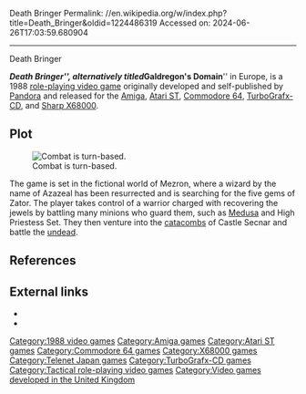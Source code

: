 Death Bringer
Permalink: //en.wikipedia.org/w/index.php?title=Death_Bringer&oldid=1224486319
Accessed on: 2024-06-26T17:03:59.680904



------
Death Bringer
{{about|the 1988 video game|the unrelated 1991 video game|Deathbringer (1991 video game)}}
{{For|the Skulduggery Pleasant book of the same name|Skulduggery Pleasant: Death Bringer}}

{{Infobox video game
| title = Death Bringer<br />Galdregon's Domain
| image = File:Death_Bringer_1988_Commodore_64_Cover_Art.jpg
| caption = Commodore 64 cover art
| developer = [[Pandora (Interceptor Software)|Pandora]]
| publisher = Pandora<br>[[Cinemaware|Spotlight Software]] <br> [[Telenet Japan]] <small>(Sharp X68000)</small>
| programmer = David Neale (Amiga)<ref name=amigacredits /><br />Steve Briggs (Atari ST)<ref name=amigacredits />
| artist = Robin Chapman<ref name=amigacredits /> Jeff Godfrey<ref name=amigacredits />
| writer = Ray Edwards<ref name=amigacredits /><br /> Simon Daniels<ref name=amigacredits />
| composer = Mike Brown<ref name=amigacredits>''Death Bringer'' (1988). Amiga. Pandora. Spotlight Software. Scene: Credits.</ref>
| released = {{vgrelease|EU|1988}}{{vgrelease|NA|1989}}
| genre = [[Role-playing video game|Role-playing]]
| modes = [[Single-player]]
| platforms = [[Amiga]], [[Commodore 64]], [[TurboGrafx-16#TurboGrafx-CD/CD-ROM²|TurboGrafx-CD]], [[X68000]], [[Atari ST]]
}}

'''''Death Bringer''''', alternatively titled '''''Galdregon's Domain''''' in Europe, is a 1988 [[role-playing video game]] originally developed and self-published by [[Pandora (Interceptor Software)|Pandora]] and released for the [[Amiga]], [[Atari ST]], [[Commodore 64]], [[TurboGrafx-16#TurboGrafx-CD/CD-ROM²|TurboGrafx-CD]], and [[Sharp X68000]].

==Plot==
[[File:Death_Bringer_1988_Amiga_Gameplay_Screenshot.png|thumb|left|Combat is turn-based.]]

The game is set in the fictional world of Mezron, where a wizard by the name of Azazeal has been resurrected and is searching for the five gems of Zator. The player takes control of a warrior charged with recovering the jewels by battling many minions who guard them, such as [[Medusa]] and High Priestess Set. They then venture into the [[catacombs]] of Castle Secnar and battle the [[undead]].

==References==
{{reflist}}

==External links==
* {{abime|id=4362}}
* {{MobyGames|id=/death-bringer}}

[[Category:1988 video games]]
[[Category:Amiga games]]
[[Category:Atari ST games]]
[[Category:Commodore 64 games]]
[[Category:X68000 games]]
[[Category:Telenet Japan games]]
[[Category:TurboGrafx-CD games]]
[[Category:Tactical role-playing video games]]
[[Category:Video games developed in the United Kingdom]]


{{rpg-videogame-stub}}